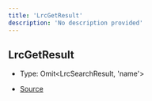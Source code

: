 ```yaml
---
title: 'LrcGetResult'
description: 'No description provided'
---
```


## LrcGetResult

- Type: Omit\<LrcSearchResult, 'name'>

- [Source](https://github.com/androz2091/discord-player/blob/ce04b3f4c6671029ce4d4aa9090e56ac7e7f5666/packages/discord-player/src/lrclib/LrcLib.ts#L86)
